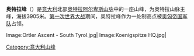 {{Infobox Mountain
|Name = 奥特拉峰
|Photo = L'Ortler.jpg
|Caption = 
|Elevation = 3,905 m 
|Range = [[奥特拉阿尔卑斯山脉|奥特拉阿尔卑斯山脉]]
|Location =[[意大利|意大利]]
|Coordinates = {{coord|46|30|32|N|10|32|42|W|type:mountain}}
|Prominence = 1,953米
|First ascent = 1804年9月27日
|Easiest route =
| pushpin_map = Italy
| pushpin_map_caption =奥特拉峰的位置
| latd=46 |latm=30 |lats=32 |latNS=N
| longd=10 |longm=32 |longs=42 |longEW=E
}}
'''奥特拉峰'''（{{lang-it|Ortles}}）是[[意大利|意大利]]北部[[奥特拉阿尔卑斯山脉|奥特拉阿尔卑斯山脉]]中的一座山峰，为奥特拉山脉主峰，海拔3905米。[[第一次世界大战|第一次世界大战]]期间，奥特拉峰作为一处制高点被[[奥匈帝国军队|奥匈帝国军队]]占领。
<gallery>
Image:Ortler Ascent - South Tyrol.jpg|
Image:Koenigspitze HQ.jpg|
</gallery>
{{Authority control}}
[[Category:意大利山峰|Category:意大利山峰]]